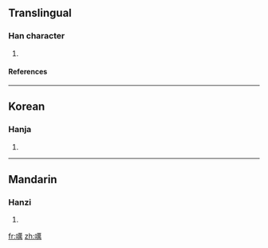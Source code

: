 ==Translingual==
===Han character===
{{Han char|rn=30|rad=口|as=13|sn=16|four=|canj=口廿田月 (RTWB)}}
# {{defn|Han|sort=口13}}
====References====
{{Han ref|kx=0209.400|dkj=04374|dj=0432.230|hdz=10688.060|uh=5667|ud=22119}}
----
==Korean==
===Hanja===
{{ko-hanja|hangeul=홰|rv=hwae|mr=hwae}}
# {{defn|Korean}}
----
==Mandarin==
===Hanzi===
{{cmn-hanzi|pin=[[āi]] ([[ai1]]), [[ǎi]] ([[ai3]]), [[huì]] ([[hui4]])|wg=ai<sup>1</sup>, ai<sup>3</sup>, hui<sup>4</sup>}}
# {{defn|Mandarin}}

[[fr:噧]]
[[zh:噧]]